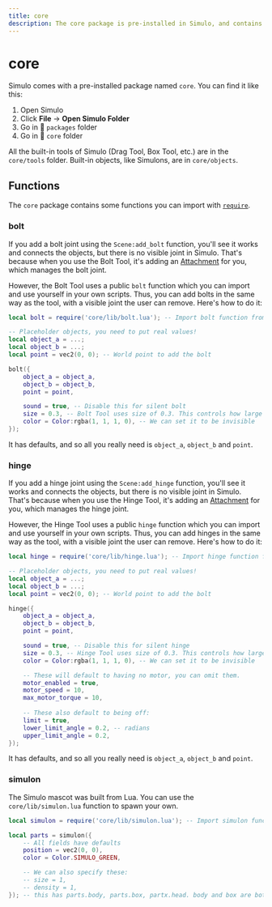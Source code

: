 ```yaml
---
title: core
description: The core package is pre-installed in Simulo, and contains the built-in tools, objects and templates.
---
```


# core

Simulo comes with a pre-installed package named `core`. You can find it like this:

1. Open Simulo
2. Click **File** → **Open Simulo Folder**
3. Go in 📁 `packages` folder
4. Go in 📁 `core` folder

All the built-in tools of Simulo (Drag Tool, Box Tool, etc.) are in the `core/tools` folder. Built-in objects, like Simulons, are in `core/objects`.

## Functions

The `core` package contains some functions you can import with [`require`](/api/require).

### bolt

If you add a bolt joint using the `Scene:add_bolt` function, you'll see it works and connects the objects, but there is no visible joint in Simulo. That's because when you use the Bolt Tool, it's adding an [Attachment](/api/Attachment) for you, which manages the bolt joint.

However, the Bolt Tool uses a public `bolt` function which you can import and use yourself in your own scripts. Thus, you can add bolts in the same way as the tool, with a visible joint the user can remove. Here's how to do it:

```lua
local bolt = require('core/lib/bolt.lua'); -- Import bolt function from core package

-- Placeholder objects, you need to put real values!
local object_a = ...;
local object_b = ...;
local point = vec2(0, 0); -- World point to add the bolt

bolt({
    object_a = object_a,
    object_b = object_b,
    point = point,

    sound = true, -- Disable this for silent bolt
    size = 0.3, -- Bolt Tool uses size of 0.3. This controls how large the bolt will look
    color = Color:rgba(1, 1, 1, 0), -- We can set it to be invisible
});
```

It has defaults, and so all you really need is `object_a`, `object_b` and `point`.

### hinge

If you add a hinge joint using the `Scene:add_hinge` function, you'll see it works and connects the objects, but there is no visible joint in Simulo. That's because when you use the Hinge Tool, it's adding an [Attachment](/api/Attachment) for you, which manages the hinge joint.

However, the Hinge Tool uses a public `hinge` function which you can import and use yourself in your own scripts. Thus, you can add hinges in the same way as the tool, with a visible joint the user can remove. Here's how to do it:

```lua
local hinge = require('core/lib/hinge.lua'); -- Import hinge function from core package

-- Placeholder objects, you need to put real values!
local object_a = ...;
local object_b = ...;
local point = vec2(0, 0); -- World point to add the bolt

hinge({
    object_a = object_a,
    object_b = object_b,
    point = point,

    sound = true, -- Disable this for silent hinge
    size = 0.3, -- Hinge Tool uses size of 0.3. This controls how large the hinge will look
    color = Color:rgba(1, 1, 1, 0), -- We can set it to be invisible

    -- These will default to having no motor, you can omit them.
    motor_enabled = true,
    motor_speed = 10,
    max_motor_torque = 10,
    
    -- These also default to being off:
    limit = true,
    lower_limit_angle = 0.2, -- radians
    upper_limit_angle = 0.2,
});
```

It has defaults, and so all you really need is `object_a`, `object_b` and `point`.

### simulon

The Simulo mascot was built from Lua. You can use the `core/lib/simulon.lua` function to spawn your own.

```lua
local simulon = require('core/lib/simulon.lua'); -- Import simulon function from core package

local parts = simulon({
    -- All fields have defaults
    position = vec2(0, 0),
    color = Color.SIMULO_GREEN,

    -- We can also specify these:
    -- size = 1,
    -- density = 1,
}); -- this has parts.body, parts.box, partx.head. body and box are both torso pieces. all three make up the simulon together
```
